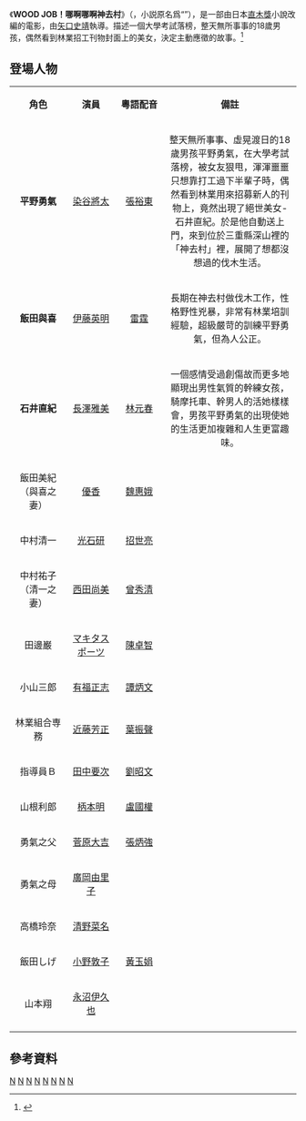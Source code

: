 
{{noteTA
|T=zh-hk:戀上春樹; zh-tw:WOOD JOB！哪啊哪啊神去村
|G1=Movie
|G2=Show
|1=zh-hk:戀上春樹; zh-tw:WOOD JOB！哪啊哪啊神去村
}}
《'''WOOD JOB！哪啊哪啊神去村'''》（{{lang-ja|WOOD JOB! 〜神去なあなあ日常〜}}，小説原名爲“{{lang|ja|神去なあなあ日常}}”），是一部由日本[[直木獎|直木獎]]小說改編的電影，由[[矢口史靖|矢口史靖]]執導。描述一個大學考試落榜，整天無所事事的18歲男孩，偶然看到林業招工刊物封面上的美女，決定主動應徵的故事。<ref>{{cite web |url=http://app2.atmovies.com.tw/film/fwja72964120/ |title=哪啊哪啊~神去村 Wood Job! |last= |first= |date= |website=開眼電影網 |publisher= |access-date=2017-02-04 |language=zh-tw |archive-date=2020-02-09 |archive-url=https://web.archive.org/web/20200209225532/http://app2.atmovies.com.tw/film/fwja72964120/ |dead-url=no }}</ref>

== 登場人物 ==

{|class="wikitable" width="75%" style="font-size:85%;" 
|align=center style="width:5%"|'''角色'''
|align=center style="width:5%"|'''演員'''
|align=center style="width:5%"|'''粵語配音'''
|align=center style="width:15%"|'''備註'''
|- align=center
| '''平野勇氣'''<br/><small></small>||[[染谷將太|染谷將太]]||[[張裕東|張裕東]]||整天無所事事、虛晃渡日的18歲男孩平野勇氣，在大學考試落榜，被女友狠甩，渾渾噩噩只想靠打工過下半輩子時，偶然看到林業用來招募新人的刊物上，竟然出現了絕世美女-石井直紀。於是他自動送上門，來到位於三重縣深山裡的「神去村」裡，展開了想都沒想過的伐木生活。 
|- align=center
| '''飯田與喜'''<br/><small></small>||[[伊藤英明|伊藤英明]]||[[雷霆_(配音員)|雷霆]]||長期在神去村做伐木工作，性格野性兇暴，非常有林業培訓經驗，超級嚴苛的訓練平野勇氣，但為人公正。
|- align=center
| '''石井直紀'''<br/><small></small>||[[長澤雅美|長澤雅美]]||[[林元春|林元春]]||一個感情受過創傷故而更多地顯現出男性氣質的幹練女孩，騎摩托車、幹男人的活她樣樣會，男孩平野勇氣的出現使她的生活更加複雜和人生更富趣味。
|- align=center
|飯田美紀<br/>（與喜之妻）||[[優香|優香]]||[[魏惠娥|魏惠娥]]||
|- align=center
|中村清一||[[光石研|光石研]]||[[招世亮|招世亮]]||
|- align=center
|中村祐子<br/>（清一之妻）||[[西田尚美|西田尚美]]||[[曾秀清|曾秀清]]|| 
|- align=center
|田邊巌||[[マキタスポーツ|マキタスポーツ]]||[[陳卓智|陳卓智]]|| 
|- align=center
|小山三郎||[[有福正志|有福正志]]||[[譚炳文|譚炳文]]|| 
|- align=center
|林業組合専務||[[近藤芳正|近藤芳正]]||[[葉振聲|葉振聲]]|| 
|- align=center
|指導員Ｂ||[[田中要次|田中要次]]||[[劉昭文|劉昭文]]|| 
|- align=center
|山根利郎||[[柄本明|柄本明]]||[[盧國權|盧國權]]|| 
|- align=center
|勇氣之父||[[菅原大吉|菅原大吉]]||[[張炳強|張炳強]]|| 
|- align=center
|勇氣之母||[[廣岡由里子|廣岡由里子]]|| || 
|- align=center
|高橋玲奈||[[清野菜名|清野菜名]]|| || 
|- align=center
|飯田しげ||[[小野敦子|小野敦子]]||[[黃玉娟|黃玉娟]]|| 
|- align=center
|山本翔||[[永沼伊久也|永沼伊久也]]|| || 
|- align=center

|}

== 參考資料 ==
{{reflist}}

[[Category:東寶電影|N]]
[[Category:2014年日本電影作品|N]]
[[Category:日語電影|N]]
[[Category:2010年代劇情片|N]]
[[Category:日本小說改編電影|N]]
[[Category:日本劇情片|N]]
[[Category:2009年日本小說|N]]
[[Category:三重縣背景作品|N]]